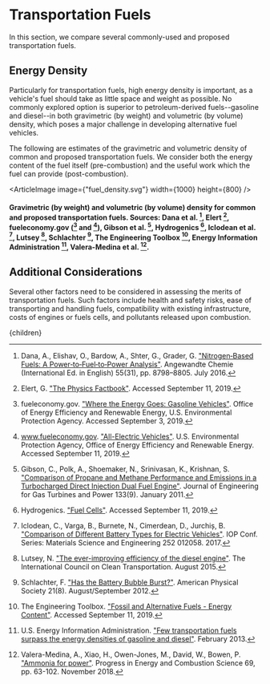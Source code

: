 


# Transportation Fuels

In this section, we compare several commonly-used and proposed transportation fuels.

## Energy Density

Particularly for transportation fuels, high energy density is important, as a vehicle's fuel should take as little space and weight as possible. No commonly explored option is superior to petroleum-derived fuels--gasoline and diesel--in both gravimetric (by weight) and volumetric (by volume) density, which poses a major challenge in developing alternative fuel vehicles.

The following are estimates of the gravimetric and volumetric density of common and proposed transportation fuels. We consider both the energy content of the fuel itself (pre-combustion) and the useful work which the fuel can provide (post-combustion).

<ArticleImage image={"fuel_density.svg"} width={1000} height={800} />
#### Gravimetric (by weight) and volumetric (by volume) density for common and proposed transportation fuels. Sources: Dana et al. [^1], Elert [^2], fueleconomy.gov ([^3] and [^12]), Gibson et al. [^4], Hydrogenics [^5], Iclodean et al. [^6], Lutsey [^7], Schlachter [^8], The Engineering Toolbox [^9], Energy Information Administration [^10], Valera-Medina et al. [^11].

## Additional Considerations
Several other factors need to be considered in assessing the merits of transportation fuels. Such factors include health and safety risks, ease of transporting and handling fuels, compatibility with existing infrastructure, costs of engines or fuels cells, and pollutants released upon combustion.

[^1]: Dana, A., Elishav, O., Bardow, A., Shter, G., Grader, G. ["Nitrogen‐Based Fuels: A Power‐to‐Fuel‐to‐Power Analysis"](https://www.ncbi.nlm.nih.gov/pmc/articles/PMC5089635/). Angewandte Chemie (International Ed. in English) 55(31), pp. 8798–8805. July 2016.

[^2]: Elert, G. ["The Physics Factbook"](https://hypertextbook.com/facts/). Accessed September 11, 2019.

[^3]: fueleconomy.gov. ["Where the Energy Goes: Gasoline Vehicles"](https://www.fueleconomy.gov/feg/atv.shtml). Office of Energy Efficiency and Renewable Energy, U.S. Environmental Protection Agency. Accessed September 3, 2019.

[^4]: Gibson, C., Polk, A., Shoemaker, N., Srinivasan, K., Krishnan, S. ["Comparison of Propane and Methane Performance and Emissions in a Turbocharged Direct Injection Dual Fuel Engine"](https://www.osti.gov/biblio/1079582). Journal of Engineering for Gas Turbines and Power 133(9). January 2011.

[^5]: Hydrogenics. ["Fuel Cells"](https://www.hydrogenics.com/technology-resources/hydrogen-technology/fuel-cells/). Accessed September 11, 2019.

[^6]: Iclodean, C., Varga, B., Burnete, N., Cimerdean, D., Jurchiș, B. ["Comparison of Different Battery Types for Electric Vehicles"](https://iopscience.iop.org/article/10.1088/1757-899X/252/1/012058/meta). IOP Conf. Series: Materials Science and Engineering 252 012058. 2017.

[^7]: Lutsey, N. ["The ever-improving efficiency of the diesel engine"](https://theicct.org/blogs/staff/ever-improving-efficiency-diesel-engine). The International Council on Clean Transportation. August 2015.

[^8]: Schlachter, F. ["Has the Battery Bubble Burst?"](https://www.aps.org/publications/apsnews/201208/backpage.cfm). American Physical Society 21(8). August/September 2012.

[^9]: The Engineering Toolbox. ["Fossil and Alternative Fuels - Energy Content"](https://www.engineeringtoolbox.com/fossil-fuels-energy-content-d_1298.html). Accessed September 11, 2019.

[^10]: U.S. Energy Information Administration. ["Few transportation fuels surpass the energy densities of gasoline and diesel"](https://www.eia.gov/todayinenergy/detail.php?id=9991). February 2013.

[^11]: Valera-Medina, A., Xiao, H., Owen-Jones, M., David, W., Bowen, P. ["Ammonia for power"](https://www.sciencedirect.com/science/article/pii/S0360128517302320). Progress in Energy and Combustion Science 69, pp. 63-102. November 2018.

[^12]: www.fueleconomy.gov. ["All-Electric Vehicles"](https://www.fueleconomy.gov/feg/evtech.shtml). U.S. Environmental Protection Agency, Office of Energy Efficiency and Renewable Energy. Accessed September 11, 2019.

  <Article 
    focusAreaUrl={focusAreaUrl} 
    hierarchy={hierarchy} 
    site={site}
  >
    {children}
  </Article>